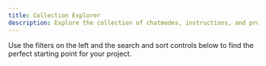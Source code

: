 ```yaml
---
title: Collection Explorer
description: Explore the collection of chatmodes, instructions, and prompts.
---
```


Use the filters on the left and the search and sort controls below to find the perfect starting point for your project.

<CollectionExplorer />
